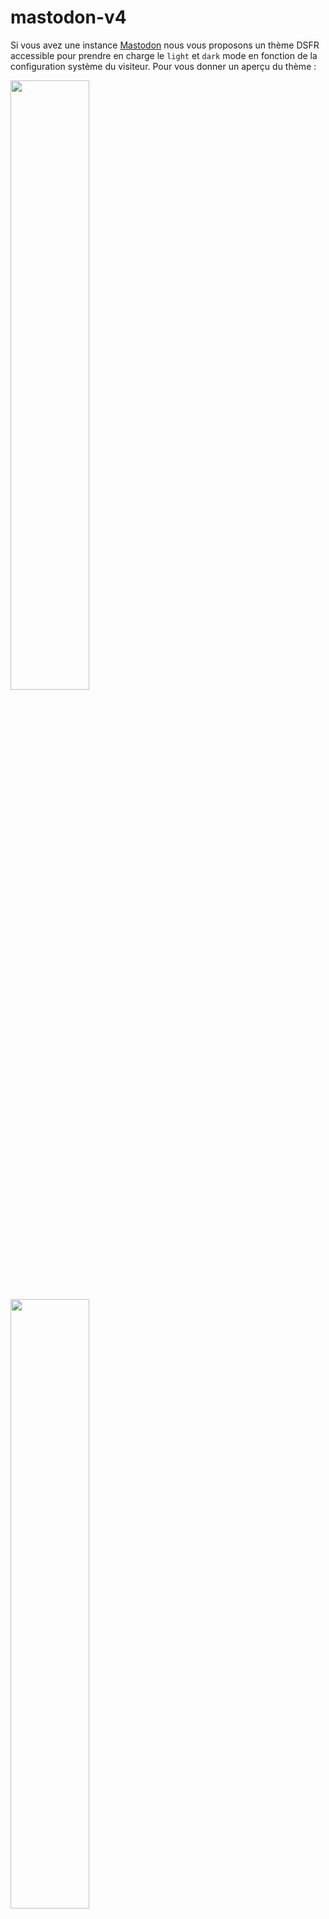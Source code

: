 

<Meta title="dsfr-connect/Utilisation/mastodon-v4" />

# mastodon-v4

Si vous avez une instance [Mastodon](https://github.com/mastodon/mastodon) nous vous proposons un thème DSFR accessible pour prendre en charge le `light` et `dark` mode en fonction de la configuration système du visiteur. Pour vous donner un aperçu du thème :

<p float="left">
  <img src={homePreview} width="50%" />
  <img src={darkHomePreview} width="50%" />
</p>

<p float="left">
  <img src={adminPreview} width="50%" />
  <img src={darkAdminPreview} width="50%" />
</p>

**Mastodon ne propose pas de manière simple d'installer un thème avec les polices associées... Donc nous allons vous décrire ci-dessous 2 méthodes possibles.**

## Prérequis communs

Comme indiqué dans [les prérequis généraux](/?path=/docs/dsfr-connect-prérequis--docs) il peut être bon de mettre les assets d'un thème sur "votre propre serveur". En l'occurence du fait de la génération particulière du thème Mastodon, vous êtes obligés de le faire car sinon les polices officielles du DSFR ne seront pas chargées.

Pour commencer, si vous ne les avez pas déjà téléchargez les polices [sur le site du DSFR](https://www.systeme-de-design.gouv.fr/elements-d-interface/fondamentaux-de-l-identite-de-l-etat/typographie/).

Ensuite, allez sur l'instance Mastodon et créez le dossier `/public/assets/fonts/` pour y mettre toutes les polices. Vous devriez avoir au final :

```
/public/assets/fonts/Marianne-Bold_Italic.woff
/public/assets/fonts/Marianne-Bold_Italic.woff2
/public/assets/fonts/Marianne-Bold.woff
/public/assets/fonts/Marianne-Bold.woff2
/public/assets/fonts/Marianne-Light_Italic.woff
/public/assets/fonts/Marianne-Light_Italic.woff2
/public/assets/fonts/Marianne-Light.woff
/public/assets/fonts/Marianne-Light.woff2
/public/assets/fonts/Marianne-Medium_Italic.woff
/public/assets/fonts/Marianne-Medium_Italic.woff2
/public/assets/fonts/Marianne-Medium.woff
/public/assets/fonts/Marianne-Medium.woff2
/public/assets/fonts/Marianne-Regular_Italic.woff
/public/assets/fonts/Marianne-Regular_Italic.woff2
/public/assets/fonts/Marianne-Regular.woff
/public/assets/fonts/Marianne-Regular.woff2
/public/assets/fonts/Spectral-ExtraBold.woff
/public/assets/fonts/Spectral-ExtraBold.woff2
/public/assets/fonts/Spectral-Regular.woff
/public/assets/fonts/Spectral-Regular.woff2
```

## Méthodes d'installation du thème

### Installation avec les privilèges administrateur **(recommandée)**

_Par "privilèges administrateur" nous voulons dire que vous êtes en mesure d'accéder aux fichiers de votre instance Mastodon et d'y exécuter des commandes._

Téléchargez le fichier https://unpkg.com/dsfr-connect@latest/dist/mastodon-v4/index.css puis renommez-le en `dsfr.css` pour le mettre dans votre instance Mastodon à l'emplacement suivant :
`/app/javascript/styles/dsfr.css`

Ensuite il faut dire à votre instance Mastodon d'indexer ce nouveau thème. Allez dans le fichier `/config/theme.yml` et ajoutez la dernière ligne pour avoir le contenu du fichier similaire à :

```yaml
default: styles/application.scss
contrast: styles/contrast.scss
mastodon-light: styles/mastodon-light.scss
dsfr: styles/dsfr.css
```

_À noter qu'une fois configuré entièrement vous pourriez a priori supprimer `default`, `contrast` et `mastodon-light` mais cela enlèvera la possibilité aux utilisateurs de changer de thème s'ils sont plus à l'aise avec un autre. Et cela pourrait vous causer problème si vous faites une erreur de configuration du thème DSFR._

Maintenant il faut recompiler les assets Mastodon pour que l'indexation se fasse :
`RAILS_ENV=production OTP_SECRET=precompile_placeholder SECRET_KEY_BASE=precompile_placeholder bundle exec rails assets:precompile`

La dernière étape est d'appliquer ce thème à tous les utilisateurs du site. Allez dans `Préférences > Administration > Paramètres serveur > Apparence` (ou directement via https://mon-instance-mastodon-xxxxx.com/admin/settings/appearance) puis configurez `Thème du site` sur la valeur `dsfr`.

_Si votre instance ne liste pas le thème nommé `dsfr`, n'hésitez pas à redémarrer l'instance comme vous le faites d'habitude (cela varie en fonction de votre installation initiale)._

### Installation sans privilège **(déconseillée)**

Si vous n'avez pas la possibilité d'exécuter des commandes sur votre instance Mastodon, il est toujours possible de s'approcher d'une configuration complète en configurant un style CSS via l'interface. Mais il faut garder à l'esprit que c'est comme faire un "patch" par-dessus le thème actuel :

- Il peut y avoir des conflits de style avec le thème utilisé par votre instance Mastodon
- Cela peut diminuer les performances et temps de chargement comparé à l'autre méthode

Tout d'abord allez dans `Préférences > Administration > Paramètres serveur > Apparence` (ou directement via https://mon-instance-mastodon-xxxxx.com/admin/settings/appearance), puis :

1. Veuillez configurer le thème par défaut sur `Mastodon (Dark)` _(le thème DSFR est basé sur celui-ci, donc en "patchant" celui-ci nous évitons de potentiels conflits avec le style des autres thèmes)_
2. Dans le champ `CSS personnalisé` veuillez y copier-coller le contenu du fichier https://unpkg.com/dsfr-connect@latest/dist/mastodon-v4/index.css
